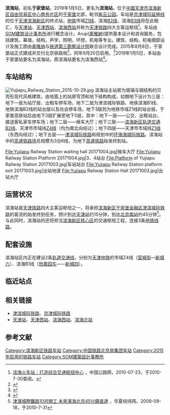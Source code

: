 {{noteTA
|1=于家堡
}}
{{about|位于[[天津市|天津市]][[滨海新区|滨海新区]][[于家堡金融区|于家堡金融区]]地下的[[京津城际延伸线|京津城际延伸线]]车站|
同样位于天津市滨海新区，曾名'''滨海站'''的[[津秦客运专线|津秦客运专线]]车站|滨海西站|
位于天津市滨海新区北部的一座规模较小的[[津秦客运专线|津秦客运专线]]车站|滨海北站|
[[江苏省|江苏省]][[盐城市|盐城市]][[滨海县|滨海县]]的[[青盐铁路|青盐铁路]]车站|滨海港站|
位于[[加拿大|加拿大]][[温哥华|温哥华]]的同名火车站|濱海站 (溫哥華)}}
{{Infobox China railway station
| name                = 滨海站
| eng_name            = Binhai Railway Station
| type                = 客运站
| image               = Yujiapu Railway Station.jpg
| alt                 = 
| caption             = 车站旧名于家堡站
| country             = {{PRC}}
| borough             = [[天津市|天津市]][[滨海新区|滨海新区]][[天津自贸区|自由贸易区中心商务片区]][[于家堡金融区|于家堡]]北部
| address             = 
| coordinates         = {{coord|39|0|12.46|N|117|40|43.39|E|display=inline,title}}
| owned               = [[北京局集团|北京局集团]]<br />津滨城际铁路有限责任公司
| operator            = 
| line                = [[京津城际铁路|京津城际铁路]]
| distance            = 
| classification      = 未定
| platform            = 3个[[島式月台|島式月台]]
| tracks              = 6条
| train_operators     = 
| connections         = 
| structure           = [[地下车站|地下车站]]
| architect           = [[SOM建築設計事務所|SOM]]概念設計; Arup([[奧雅納|奧雅納]]) 专业设计和咨询服务。建筑，幕墙，结构，声学，照明，环控，机电。

| disabled            =
| exits               =
| code                = 10140
| commercial_code     = YKP
| pinyin_code         = BHA
| zone                = 
| website             = 
| opened              = {{Start date|2015|09|20}}
| closed              = 
| passengers          = 
| pass_year           = 
| pass_rank           = 
| adjacent            = {{Adjacent stations|system=中国高速铁路|line=津滨|left=塘沽}}
| route_map           = 
}}

'''滨海站'''，初名'''于家堡站'''，2019年1月5日，更名为'''滨海站'''，位于[[中國|中國]][[天津市|天津市]][[滨海新区|滨海新区]][[天津自贸区|自由贸易区中心商务片区]]的[[于家堡金融区|于家堡]]北部，毗邻[[紫云公园|紫云公园]]。车站是[[京津城际延伸线|京津城际延伸线]]的位于[[天津滨海新区|天津滨海新区]]的终点站，[[天津地铁|地铁]]市域[[滨海新区轨道交通Z1线|Z1线]]、滨海[[滨海新区轨道交通B2线|B2线]]、滨海[[滨海新区轨道交通B3线|B3线]]将在此相汇，与[[天津站|天津站]]、[[天津西站|天津西站]]、[[滨海西站|滨海西站]]并称为[[天津铁路|天津铁路]]四大主客运枢纽<ref>[http://www.chinahighway.com/news/2010/425237.php 滨海火车站：打造综合交通枢纽中心] {{Wayback|url=http://www.chinahighway.com/news/2010/425237.php |date=20210309202607 }}，中国公路网，2010-07-23，于2010-7-30查阅。</ref>。车站由[[SOM建筑设计事务所|SOM建筑设计事务所]]进行概念设计。Arup([[奧雅納|奧雅納]])提供基本设计和咨询服务，包括建筑，幕墙，结构，声学，照明，环控，机电等专业。建筑、结构，机电细部设计及施工图由[[奥雅纳|奥雅纳]]与[[铁道第三勘察设计院|铁道第三勘察设计院]]联合设计完成。2015年8月8日，于家堡站正式建成并交付北京铁路局<ref>{{cite news|author1=齐中熙|author2=常霄霄|title=世界最大的全地下式高铁站房竣工交付|url=http://news.xinhuanet.com/local/2015-08/08/c_1116187855.htm|accessdate=2015-08-08|agency=新华社|publisher=新华网|date=2015-08-08|archive-date=2016-08-22|archive-url=https://web.archive.org/web/20160822181904/http://news.xinhuanet.com/local/2015-08/08/c_1116187855.htm|dead-url=no}}</ref>，同年9月20日启用。<ref>{{cite news|url=http://news.enorth.com.cn/system/2015/09/20/030523751.shtml|title=京津城际延伸线开通 天津站至于家堡仅需20.5元|publisher=北方网-城市快报|date=2015-09-20|accessdate=2015-09-20|archive-date=2021-03-09|archive-url=https://web.archive.org/web/20210309202619/http://news.enorth.com.cn/system/2015/09/20/030523751.shtml|dead-url=no}}</ref>2019年1月5日，本站由于家堡站更名为滨海站，原滨海站更名为滨海西站<ref>{{cite news|url=http://news.enorth.com.cn/system/2019/01/05/036622976.shtml|title=再见,“于家堡” 你好,“滨海站”|publisher=北方网|date=2019-01-05|accessdate=2019-01-05|archive-date=2021-03-09|archive-url=https://web.archive.org/web/20210309202620/http://news.enorth.com.cn/system/2019/01/05/036622976.shtml|dead-url=no}}</ref>。

== 车站结构 ==
[[File:Yujiapu_Railway_Station_2015-10-29.jpg|thumb]]
滨海站主站房为玻璃与钢结构的贝壳形现代风格建筑，由地面上的站房穹顶和地下结构构成，初期地下设计为三层：地下一层为站厅层、出租车停车场，地下二层为津滨城际铁路、地铁滨海B1线、地铁滨海B2线的站台层以及社会停车场，地下3层则为地铁市域Z1线的站台层。于家堡高铁站后由地下3层扩展至地下5层，其中：地下一层——公交、出租站台，接送客私家车停车场；地下二层——候车大厅；地下三层——[[滨海新区轨道交通|滨海新区轨道交通]][[滨海新区轨道交通B2线|B2线]]、天津市市域线[[滨海新区轨道交通Z4线|Z4线]]（均为南北向经过）；地下四层——天津市市域线[[滨海新区轨道交通Z1线|Z1线]]（东西向经过）；地下五层——[[津滨城际铁路|津滨城际铁路]]和规划中的[[环渤海城际铁路|环渤海城际铁路]]。滨海站中的[[津滨城际铁路|高速铁路场]]总规模为3台6线，为地下[[津滨城际铁路|高速铁路]]始发终到站。
<gallery>
File:Yujiapu Railway Station waiting hall 20171004.jpg|候车大厅
File:Yujiapu Railway Station Platform 20171004.jpg|3、4站台
File:Platform of Yujiapu Railway Station 20171003.jpg|车站站台
File:Yujiapu Railway Station platform exit 20171003.jpg|出站地道
File:Yujiapu Railway Station Hall 20171003.jpg|出站大厅
</gallery>

== 运营状况 ==
滨海站是[[天津铁路|天津铁路]]四大主客运枢纽之一，将承担[[滨海新区|滨海新区]][[于家堡金融区|于家堡金融区]][[津滨城际铁路|津滨城际铁路]]的客流的始发终到任务，预计到达[[天津站|天津站]]约15分钟，到达[[北京南站|北京南站]]约45分钟<ref>[http://hk.huaxia.com/jtzq/tjxw/2009/09/1575133.html 津濱城際鐵路10月開工 未來濱海北京45分鐘直達] {{Wayback|url=http://hk.huaxia.com/jtzq/tjxw/2009/09/1575133.html |date=20160821032315 }}，华夏经纬网，2009-09-18，于2010-7-31</ref>。与此同时，滨海站的还将担当[[滨海新区|滨海新区]][[于家堡金融区|核心区]]的交通枢纽工程，连接3条[[天津地铁|地铁线路]]。

== 配套设施 ==
滨海站区内正在建设2条[[天津地铁|轨道交通线]]，分别为[[天津地铁|天津地铁]]的市域Z4线（[[营城街站|营城街]]—[[新城六站|新城六]]）、滨海B1线（[[欣嘉园东站|欣嘉园东]]——[[新城四站|新城四]]）。

== 临近站点 ==
{{start rail box|[[中国铁路|中国铁路]]}}
{{s-inop|[[塘沽站|塘沽站]]|往[[北京南站|北京南]]}}
{{s-line|[[京津城际铁路|京津城际铁路]]}}
{{Terminus}}
{{end box}}

==相关链接==
*[[津滨城际铁路|津滨城际铁路]]、[[京津城际铁路|京津城际铁路]]
*[[天津站|天津站]]、[[天津西站|天津西站]]、[[滨海西站|滨海西站]]、[[滨海北站|滨海北站]]

== 参考文献 ==
{{commonscat|Yujiapu Railway Station}}
{{reflist}}
[[Category:滨海新区铁路车站|Category:滨海新区铁路车站]]
[[Category:中国铁路北京局集团车站|Category:中国铁路北京局集团车站]]
[[Category:2015年启用的铁路车站|Category:2015年启用的铁路车站]]
[[Category:SOM建築設計事務所|Category:SOM建築設計事務所]]

{{津滨城际铁路}}
{{津潍烟高速铁路}}
{{天津车站列表}}